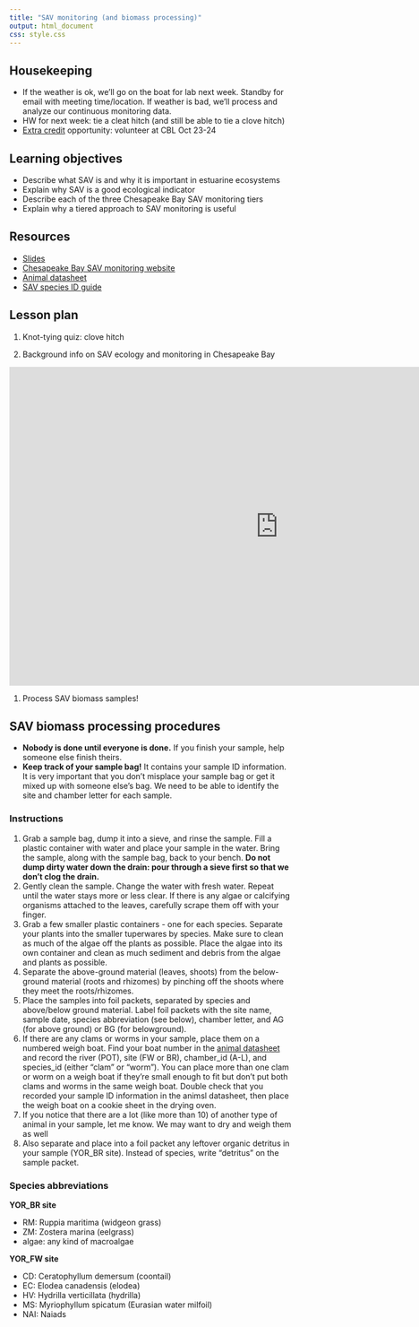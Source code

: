 ```yaml
---
title: "SAV monitoring (and biomass processing)"
output: html_document
css: style.css
---
```


## Housekeeping

* If the weather is ok, we'll go on the boat for lab next week. Standby for email with meeting time/location. If weather is bad, we'll process and analyze our continuous monitoring data.
* HW for next week: tie a cleat hitch (and still be able to tie a clove hitch)
* [Extra credit](https://smr-monitoring.github.io/MRNE395-2024FA/extra-credit.html) opportunity: volunteer at CBL Oct 23-24

## Learning objectives

* Describe what SAV is and why it is important in estuarine ecosystems
* Explain why SAV is a good ecological indicator
* Describe each of the three Chesapeake Bay SAV monitoring tiers
* Explain why a tiered approach to SAV monitoring is useful

## Resources

* [Slides](https://docs.google.com/presentation/d/1T2BWVRcf-mm6Rfg38ZpZ7CeTbUKgeUy7Fu3mvp7Ciz4/edit?usp=sharing)
* [Chesapeake Bay SAV monitoring website](https://www.chesapeakebay.net/what/programs/monitoring/sav-monitoring-program)
* [Animal datasheet](https://docs.google.com/spreadsheets/d/1v5taHFVVZiA8XPXAbQ4n5857FToXCtW9mN1hfKhdsSI/edit?usp=sharing)
* [SAV species ID guide](https://dnr.maryland.gov/waters/bay/Documents/SAV/complete_sav_key.pdf)

## Lesson plan

1. Knot-tying quiz: clove hitch

1. Background info on SAV ecology and monitoring in Chesapeake Bay

<iframe src="https://docs.google.com/presentation/d/1T2BWVRcf-mm6Rfg38ZpZ7CeTbUKgeUy7Fu3mvp7Ciz4/embed?start=false&loop=false&delayms=5000" frameborder="0" width="960" height="569" allowfullscreen="true" mozallowfullscreen="true" webkitallowfullscreen="true" data-external="1"></iframe>

1. Process SAV biomass samples!

## SAV biomass processing procedures

* **Nobody is done until everyone is done.** If you finish your sample, help someone else finish theirs.
* **Keep track of your sample bag!** It contains your sample ID information. It is very important that you don't misplace your sample bag or get it mixed up with someone else's bag. We need to be able to identify the site and chamber letter for each sample.

### Instructions

1. Grab a sample bag, dump it into a sieve, and rinse the sample. Fill a plastic container with water and place your sample in the water. Bring the sample, along with the sample bag, back to your bench. 
**Do not dump dirty water down the drain: pour through a sieve first so that we don't clog the drain.**
1. Gently clean the sample. Change the water with fresh water. Repeat until the water stays more or less clear. If there is any algae or calcifying organisms attached to the leaves, carefully scrape them off with your finger.
1. Grab a few smaller plastic containers - one for each species. Separate your plants into the smaller tuperwares by species. Make sure to clean as much of the algae off the plants as possible. Place the algae into its own container and clean as much sediment and debris from the algae and plants as possible. 
1. Separate the above-ground material (leaves, shoots) from the below-ground material (roots and rhizomes) by pinching off the shoots where they meet the roots/rhizomes. 
1. Place the samples into foil packets, separated by species and above/below ground material. Label foil packets with the site name, sample date, species abbreviation (see below), chamber letter, and AG (for above ground) or BG (for belowground).
1. If there are any clams or worms in your sample, place them on a numbered weigh boat. Find your boat number in the [animal datasheet](https://docs.google.com/spreadsheets/d/1v5taHFVVZiA8XPXAbQ4n5857FToXCtW9mN1hfKhdsSI/edit?usp=sharing) and record the river (POT), site (FW or BR), chamber_id (A-L), and species_id (either "clam" or "worm"). You can place more than one clam or worm on a weigh boat if they're small enough to fit but don't put both clams and worms in the same weigh boat. Double check that you recorded your sample ID information in the animsl datasheet, then place the weigh boat on a cookie sheet in the drying oven.
1. If you notice that there are a lot (like more than 10) of another type of animal in your sample, let me know. We may want to dry and weigh them as well
1. Also separate and place into a foil packet any leftover organic detritus in your sample (YOR_BR site). Instead of species, write "detritus" on the sample packet.

### Species abbreviations

**YOR_BR site**

* RM: Ruppia maritima (widgeon grass)
* ZM: Zostera marina (eelgrass)
* algae: any kind of macroalgae

**YOR_FW site**

* CD: Ceratophyllum demersum (coontail)
* EC: Elodea canadensis (elodea)
* HV: Hydrilla verticillata (hydrilla)
* MS: Myriophyllum spicatum (Eurasian water milfoil)
* NAI: Naiads
